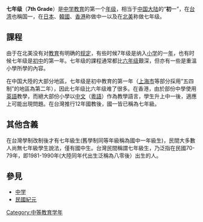 {{unreferenced|time=2017-02-25T13:50:12+00:00}}
{{About|教育制度|臺灣用語|七年級 (台灣用語)}}
'''七年级'''（'''7th Grade'''）是[[中学|中学]][[教育|教育]]的第一个[[年级|年级]]，相当于[[中国大陆|中国大陆]]的“'''初'''一”，在[[台湾|台湾]]也稱国一，在[[日本|日本]]、[[韓國|韓國]]、[[香港|香港]]称做中一以及在[[北美|北美]]称做七年级。

== 課程 ==
由于在北美没有对[[教育|教育]]有明确的[[规定|规定]]，有些时候7年级是纳入[[小学|小学]]的一[[年|年]]，也有时候七年级是[[初中|初中]]的第一年。七年级的課程通常都比[[六年级|六年级]]艱深，但亦有一些是重溫小學所學的內容。

在中国大陸的大部分地區，七年级是初中教育的第一年（[[上海市|上海市]]等部分採用“五四制”的地區為第二年），因此七年级比六年级难了很多。在香港，由於部份中學使用[[英語|英語]]教學，而絕大部份小學以[[中文|中文]]（[[粵語|粵語]]）作為教學語言，學生升上中一後，適應上可能出現問題。在台灣推行12年國教後，國一皆已稱為七年級。

==其他含義==
在台灣學制改制後才有七年級生(舊學制同等年級稱為國中一年級生)，民間大多數人尚無七年級學生說法，僅有國中生。台灣民間稱謂七年級生，乃泛指在民國70-79年，即1981-1990年(大陸同年代出生泛稱為八零後）出生的人。

== 參見 ==
*[[中学|中学]]
*[[民國紀元|民國紀元]]

[[Category:中等教育学年|Category:中等教育学年]]